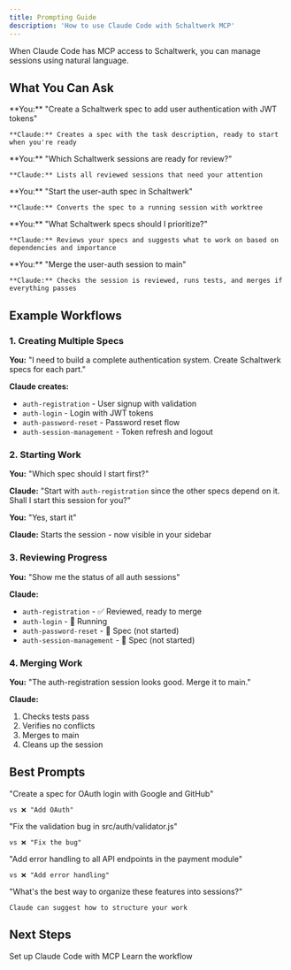 ```yaml
---
title: Prompting Guide
description: 'How to use Claude Code with Schaltwerk MCP'
---
```


When Claude Code has MCP access to Schaltwerk, you can manage sessions using natural language.

## What You Can Ask

<AccordionGroup>
  <Accordion title="Create a New Spec">
    **You:** "Create a Schaltwerk spec to add user authentication with JWT tokens"

    **Claude:** Creates a spec with the task description, ready to start when you're ready
  </Accordion>

  <Accordion title="Check Session Status">
    **You:** "Which Schaltwerk sessions are ready for review?"

    **Claude:** Lists all reviewed sessions that need your attention
  </Accordion>

  <Accordion title="Start Existing Specs">
    **You:** "Start the user-auth spec in Schaltwerk"

    **Claude:** Converts the spec to a running session with worktree
  </Accordion>

  <Accordion title="Decide What to Work On">
    **You:** "What Schaltwerk specs should I prioritize?"

    **Claude:** Reviews your specs and suggests what to work on based on dependencies and importance
  </Accordion>

  <Accordion title="Merge Sessions">
    **You:** "Merge the user-auth session to main"

    **Claude:** Checks the session is reviewed, runs tests, and merges if everything passes
  </Accordion>
</AccordionGroup>

## Example Workflows

### 1. Creating Multiple Specs

**You:** "I need to build a complete authentication system. Create Schaltwerk specs for each part."

**Claude creates:**
- `auth-registration` - User signup with validation
- `auth-login` - Login with JWT tokens
- `auth-password-reset` - Password reset flow
- `auth-session-management` - Token refresh and logout

### 2. Starting Work

**You:** "Which spec should I start first?"

**Claude:** "Start with `auth-registration` since the other specs depend on it. Shall I start this session for you?"

**You:** "Yes, start it"

**Claude:** Starts the session - now visible in your sidebar

### 3. Reviewing Progress

**You:** "Show me the status of all auth sessions"

**Claude:**
- `auth-registration` - ✅ Reviewed, ready to merge
- `auth-login` - 🔄 Running
- `auth-password-reset` - 📝 Spec (not started)
- `auth-session-management` - 📝 Spec (not started)

### 4. Merging Work

**You:** "The auth-registration session looks good. Merge it to main."

**Claude:**
1. Checks tests pass
2. Verifies no conflicts
3. Merges to main
4. Cleans up the session

## Best Prompts

<CardGroup cols={2}>
  <Card title="Be Specific" icon="bullseye">
    "Create a spec for OAuth login with Google and GitHub"

    vs ❌ "Add OAuth"
  </Card>

  <Card title="Mention Files" icon="file">
    "Fix the validation bug in src/auth/validator.js"

    vs ❌ "Fix the bug"
  </Card>

  <Card title="Set Context" icon="info">
    "Add error handling to all API endpoints in the payment module"

    vs ❌ "Add error handling"
  </Card>

  <Card title="Ask for Help" icon="question">
    "What's the best way to organize these features into sessions?"

    Claude can suggest how to structure your work
  </Card>
</CardGroup>

## Next Steps

<CardGroup cols={2}>
  <Card title="MCP Setup" icon="plug" href="/mcp/integration">
    Set up Claude Code with MCP
  </Card>
  <Card title="Using Schaltwerk" icon="play" href="/guides/using-schaltwerk">
    Learn the workflow
  </Card>
</CardGroup>
